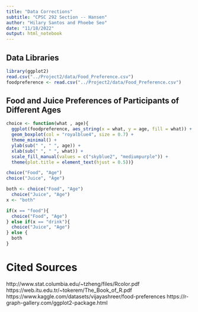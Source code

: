 ```yaml
---
title: "Data Corrections"
subtitle: "CPSC 292 Section -- Hansen"
author: "Hilary Santos and Phoebe Seo"
date: "11/18/2022"
output: html_notebook
---
```


## Data Libraries
```r
library(ggplot2)
read.csv("../Project2/data/Food_Preference.csv")
foodpreference <- read.csv("../Project2/data/Food_Preference.csv")
```

## Food and Juice Preferences of Participants of Different Ages

```r

choice <- function(what , age){
  ggplot(foodpreference, aes_string(x = what, y = age, fill = what)) +
  geom_boxplot(col = "royalblue4", size = 0.7) + 
  theme_minimal() +
  ylab(sub(" ", " ", age)) +
  xlab(sub(" ", " ", what)) +
  scale_fill_manual(values = c("skyblue2", "mediumpurple")) +
  theme(plot.title = element_text(hjust = 0.5))}

choice("Food", "Age")
choice("Juice", "Age")
```

```r
both <- choice("Food", "Age")
  choice("Juice", "Age")
x <- "both"

if(x == "food"){
  choice("Food", "Age")
} else if(x == "drink"){
  choice("Juice", "Age")
} else {
  both
}

```



# Cited Sources
http://www.stat.columbia.edu/~tzheng/files/Rcolor.pdf
https://web.itu.edu.tr/~tokerem/The_Book_of_R.pdf
https://www.kaggle.com/datasets/vijayashreer/food-preferences
https://r-graph-gallery.com/ggplot2-package.html